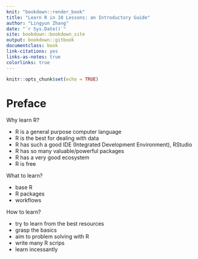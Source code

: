 ```yaml
--- 
knit: "bookdown::render_book"
title: "Learn R in 10 Lessons: an Introductory Guide"
author: "Lingyun Zhang"
date: "`r Sys.Date()`"
site: bookdown::bookdown_site
output: bookdown::gitbook
documentclass: book
link-citations: yes
links-as-notes: true
colorlinks: true
---
```



```r
knitr::opts_chunk$set(echo = TRUE)
```


# Preface {-}

Why learn R?

- R is a general purpose computer language
- R is the best for dealing with data
- R has such a good IDE (Integrated Development Environment), RStudio
- R has so many valuable/powerful packages
- R has a very good ecosystem
- R is free

What to learn?

- base R
- R packages
- workflows


How to learn?

- try to learn from the best resources 
- grasp the basics
- aim to problem solving with R
- write many R scrips
- learn incessantly
